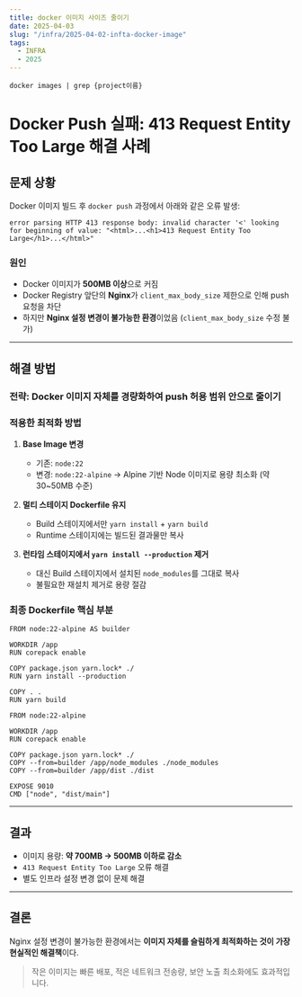 ```yaml
---
title: docker 이미지 사이즈 줄이기
date: 2025-04-03
slug: "/infra/2025-04-02-infta-docker-image"
tags:
  - INFRA
  - 2025
---
```



`docker images | grep {project이름}`


# Docker Push 실패: 413 Request Entity Too Large 해결 사례

## 문제 상황

Docker 이미지 빌드 후 `docker push` 과정에서 아래와 같은 오류 발생:

```
error parsing HTTP 413 response body: invalid character '<' looking for beginning of value: "<html>...<h1>413 Request Entity Too Large</h1>...</html>"
```

### 원인

- Docker 이미지가 **500MB 이상**으로 커짐
- Docker Registry 앞단의 **Nginx**가 `client_max_body_size` 제한으로 인해 push 요청을 차단
- 하지만 **Nginx 설정 변경이 불가능한 환경**이었음 (`client_max_body_size` 수정 불가)

---

##  해결 방법

### 전략: **Docker 이미지 자체를 경량화하여 push 허용 범위 안으로 줄이기**

### 적용한 최적화 방법

1. **Base Image 변경**

   - 기존: `node:22`
   - 변경: `node:22-alpine`
     → Alpine 기반 Node 이미지로 용량 최소화 (약 30~50MB 수준)

2. **멀티 스테이지 Dockerfile 유지**

   - Build 스테이지에서만 `yarn install` + `yarn build`
   - Runtime 스테이지에는 빌드된 결과물만 복사

3. **런타임 스테이지에서 `yarn install --production` 제거**

   - 대신 Build 스테이지에서 설치된 `node_modules`를 그대로 복사
   - 불필요한 재설치 제거로 용량 절감

### 최종 Dockerfile 핵심 부분

```
FROM node:22-alpine AS builder

WORKDIR /app
RUN corepack enable

COPY package.json yarn.lock* ./
RUN yarn install --production

COPY . .
RUN yarn build

FROM node:22-alpine

WORKDIR /app
RUN corepack enable

COPY package.json yarn.lock* ./
COPY --from=builder /app/node_modules ./node_modules
COPY --from=builder /app/dist ./dist

EXPOSE 9010
CMD ["node", "dist/main"]
```

---

## 결과

-  이미지 용량: **약 700MB → 500MB 이하로 감소**
-  `413 Request Entity Too Large` 오류 해결
-  별도 인프라 설정 변경 없이 문제 해결

---

## 결론

Nginx 설정 변경이 불가능한 환경에서는 **이미지 자체를 슬림하게 최적화하는 것이 가장 현실적인 해결책**이다.

> 작은 이미지는 빠른 배포, 적은 네트워크 전송량, 보안 노출 최소화에도 효과적입니다.
